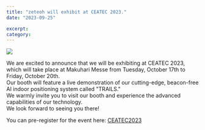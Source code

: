 ```yaml
---
title: "zeteoh will exhibit at CEATEC 2023."
date: "2023-09-25"

excerpt:
category:
---
```


![](/images/News/2023-09-25/2.png)

We are excited to announce that we will be exhibiting at CEATEC 2023, which will take place at Makuhari Messe from Tuesday, October 17th to Friday, October 20th. \
Our booth will feature a live demonstration of our cutting-edge, beacon-free AI indoor positioning system called "TRAILS." \
We warmly invite you to visit our booth and experience the advanced capabilities of our technology.\
We look forward to seeing you there!

You can pre-register for the event here: [CEATEC2023](https://www.ceatec.com/en)
